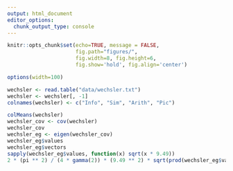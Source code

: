 ```yaml
---
output: html_document
editor_options: 
  chunk_output_type: console
---
```


```r
knitr::opts_chunk$set(echo=TRUE, message = FALSE,
                      fig.path="figures/",
                      fig.width=8, fig.height=6,
                      fig.show='hold', fig.align='center')

options(width=100)
```

```r
wechsler <- read.table("data/wechsler.txt")
wechsler <- wechsler[, -1]
colnames(wechsler) <- c("Info", "Sim", "Arith", "Pic")
```

```r
colMeans(wechsler)
wechsler_cov <- cov(wechsler)
wechsler_cov
wechsler_eg <- eigen(wechsler_cov)
wechsler_eg$values
wechsler_eg$vectors
sapply(wechsler_eg$values, function(x) sqrt(x * 9.49))
2 * (pi ** 2) / (4 * gamma(2)) * (9.49 ** 2) * sqrt(prod(wechsler_eg$values))
```

